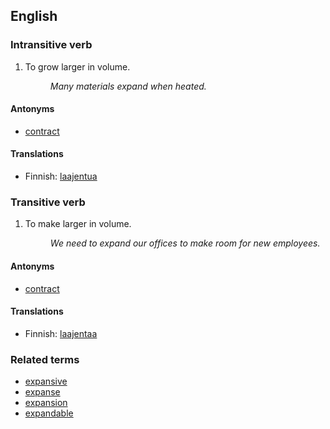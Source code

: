 == English ==

=== Intransitive verb ===

# To grow larger in volume.
#: ''Many materials expand when heated.''

====Antonyms====
*[[contract]]

====Translations====

*Finnish: [[laajentua]]

=== Transitive verb ===

# To make larger in volume.
#: ''We need to expand our offices to make room for new employees.''

====Antonyms====
*[[contract]]

====Translations====

*Finnish: [[laajentaa]]

=== Related terms ===
*[[expansive]]
*[[expanse]]
*[[expansion]]
*[[expandable]]